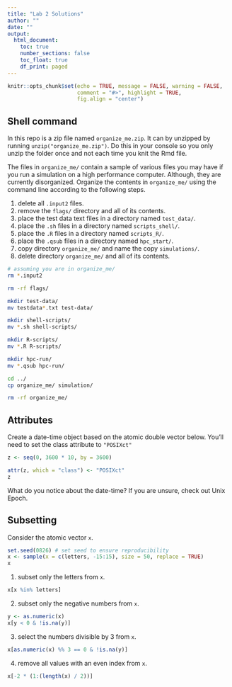 ```yaml
---
title: "Lab 2 Solutions"
author: ""
date: ""
output: 
  html_document:
    toc: true
    number_sections: false
    toc_float: true
    df_print: paged
---
```


```r
knitr::opts_chunk$set(echo = TRUE, message = FALSE, warning = FALSE,
                      comment = "#>", highlight = TRUE,
                      fig.align = "center")
```

## Shell command

In this repo is a zip file named `organize_me.zip`. It can by unzipped by
running `unzip("organize_me.zip")`. Do this in your console so you only unzip
the folder once and not each time you knit the Rmd file.

The files in `organize_me/` contain a sample of various files you may have if 
you run a simulation on a high performance computer. Although, they are
currently disorganized. Organize the contents in `organize_me/` using the 
command line according to the following steps.

1. delete all `.input2` files.
2. remove the `flags/` directory and all of its contents.
3. place the test data text files in a directory named `test_data/`.
4. place the `.sh` files in a directory named `scripts_shell/`.
5. place the `.R` files in a directory named `scripts_R/`.
6. place the `.qsub` files in a directory named `hpc_start/`.
7. copy directory `organize_me/` and name the copy `simulations/`.
8. delete directory `organize_me/` and all of its contents.

```bash
# assuming you are in organize_me/
rm *.input2

rm -rf flags/

mkdir test-data/
mv testdata*.txt test-data/

mkdir shell-scripts/
mv *.sh shell-scripts/

mkdir R-scripts/
mv *.R R-scripts/

mkdir hpc-run/
mv *.qsub hpc-run/

cd ../
cp organize_me/ simulation/

rm -rf organize_me/
```


## Attributes

Create a date-time object based on the atomic double vector below. You'll
need to set the class attribute to `"POSIXct"`

```r
z <- seq(0, 3600 * 10, by = 3600)
```

```r
attr(z, which = "class") <- "POSIXct"
z
```


What do you notice about the date-time? If you are unsure, check out
Unix Epoch.

## Subsetting

Consider the atomic vector `x`.

```r
set.seed(0826) # set seed to ensure reproducibility
x <- sample(x = c(letters, -15:15), size = 50, replace = TRUE)
x
```

1. subset only the letters from `x`.

```r
x[x %in% letters]
```

2. subset only the negative numbers from `x`.

```r
y <- as.numeric(x)
x[y < 0 & !is.na(y)]
```

3. select the numbers divisible by 3 from `x`.

```r
x[as.numeric(x) %% 3 == 0 & !is.na(y)]
```

4. remove all values with an even index from `x`.

```r
x[-2 * (1:(length(x) / 2))]
```

